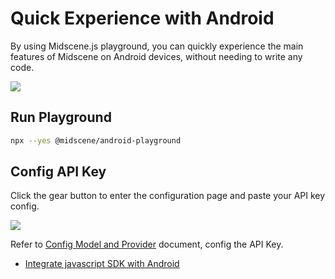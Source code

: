 
# Quick Experience with Android

By using Midscene.js playground, you can quickly experience the main features of Midscene on Android devices, without needing to write any code.

![](/android-playground.png)

<PrepareAndroid />

## Run Playground

```bash
npx --yes @midscene/android-playground
```

## Config API Key

Click the gear button to enter the configuration page and paste your API key config.

![](/android-set-env.png)

Refer to [Config Model and Provider](./model-provider) document, config the API Key.

<StartExperience />

* [Integrate javascript SDK with Android](./integrate-with-android)
